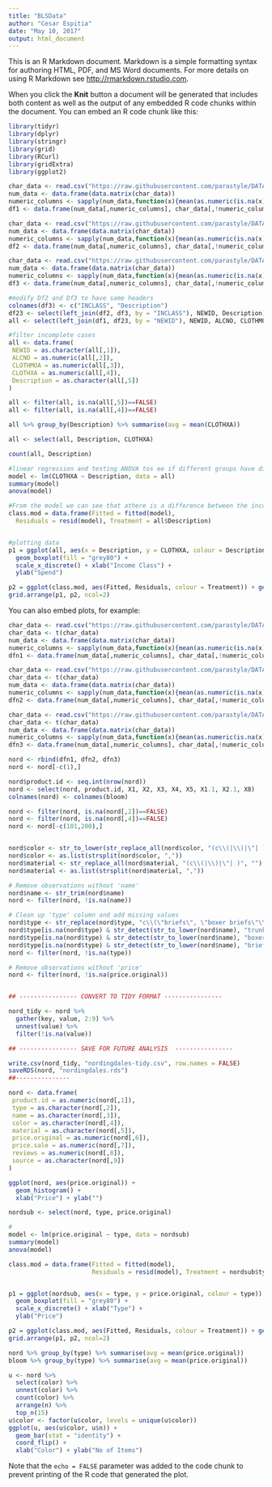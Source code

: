 ```yaml
---
title: "BLSData"
author: "Cesar Espitia"
date: "May 10, 2017"
output: html_document
---
```


This is an R Markdown document. Markdown is a simple formatting syntax for authoring HTML, PDF, and MS Word documents. For more details on using R Markdown see <http://rmarkdown.rstudio.com>.

When you click the **Knit** button a document will be generated that includes both content as well as the output of any embedded R code chunks within the document. You can embed an R code chunk like this:

```r
library(tidyr)
library(dplyr)
library(stringr)
library(grid)
library(RCurl)
library(gridExtra)
library(ggplot2)

char_data <- read.csv("https://raw.githubusercontent.com/parastyle/DATA-607---Final-Project-/master/Data/Consumer%20Survey%20(BLS)/Buying200.csv", stringsAsFactors = F,na.strings=c("NA", "NULL"))
num_data <- data.frame(data.matrix(char_data))
numeric_columns <- sapply(num_data,function(x){mean(as.numeric(is.na(x)))<0.5})
df1 <- data.frame(num_data[,numeric_columns], char_data[,!numeric_columns])

char_data <- read.csv("https://raw.githubusercontent.com/parastyle/DATA-607---Final-Project-/master/Data/Consumer%20Survey%20(BLS)/BuyingIncClass.csv", stringsAsFactors = F, na.strings=c("NA", "NULL"))
num_data <- data.frame(data.matrix(char_data))
numeric_columns <- sapply(num_data,function(x){mean(as.numeric(is.na(x)))<0.5})
df2 <- data.frame(num_data[,numeric_columns], char_data[,!numeric_columns])

char_data <- read.csv("https://raw.githubusercontent.com/parastyle/DATA-607---Final-Project-/master/Data/Consumer%20Survey%20(BLS)/classes.csv", stringsAsFactors = F, na.strings=c("NA", "NULL"))
num_data <- data.frame(data.matrix(char_data))
numeric_columns <- sapply(num_data,function(x){mean(as.numeric(is.na(x)))<0.5})
df3 <- data.frame(num_data[,numeric_columns], char_data[,!numeric_columns])

#modify Df2 and Df3 to have same headers
colnames(df3) <- c("INCLASS", "Description")
df23 <- select(left_join(df2, df3, by = "INCLASS"), NEWID, Description)
all <- select(left_join(df1, df23, by = "NEWID"), NEWID, ALCNO, CLOTHMOA, CLOTHXA, Description)

#filter incomplete cases
all <- data.frame(
 NEWID = as.character(all[,1]),
 ALCNO = as.numeric(all[,2]),
 CLOTHMOA = as.numeric(all[,3]),
 CLOTHXA = as.numeric(all[,4]),
 Description = as.character(all[,5])
)

all <- filter(all, is.na(all[,5])==FALSE)
all <- filter(all, is.na(all[,4])==FALSE)

all %>% group_by(Description) %>% summarise(avg = mean(CLOTHXA))

all <- select(all, Description, CLOTHXA)

count(all, Description)

#linear regression and testing ANOVA tos ee if different groups have different buying pattersn
model <- lm(CLOTHXA ~ Description, data = all)
summary(model)
anova(model)

#From the model we can see that athere is a difference between the income groups
class.mod = data.frame(Fitted = fitted(model),
  Residuals = resid(model), Treatment = all$Description)


#plotting data
p1 = ggplot(all, aes(x = Description, y = CLOTHXA, colour = Description)) +
  geom_boxplot(fill = "grey80") +
  scale_x_discrete() + xlab("Income Class") +
  ylab("Spend")

p2 = ggplot(class.mod, aes(Fitted, Residuals, colour = Treatment)) + geom_point()
grid.arrange(p1, p2, ncol=2)
```

You can also embed plots, for example:

```r
char_data <- read.csv("https://raw.githubusercontent.com/parastyle/DATA-607---Final-Project-/master/Data/nordstromResults1.csv", sep=";", stringsAsFactors = F,na.strings=c("NA", "NULL"))
char_data <- t(char_data)
num_data <- data.frame(data.matrix(char_data))
numeric_columns <- sapply(num_data,function(x){mean(as.numeric(is.na(x)))<0.5})
dfn1 <- data.frame(num_data[,numeric_columns], char_data[,!numeric_columns])

char_data <- read.csv("https://raw.githubusercontent.com/parastyle/DATA-607---Final-Project-/master/Data/nordstromResults2.csv", sep=";", stringsAsFactors = F,na.strings=c("NA", "NULL"))
char_data <- t(char_data)
num_data <- data.frame(data.matrix(char_data))
numeric_columns <- sapply(num_data,function(x){mean(as.numeric(is.na(x)))<0.5})
dfn2 <- data.frame(num_data[,numeric_columns], char_data[,!numeric_columns])

char_data <- read.csv("https://raw.githubusercontent.com/parastyle/DATA-607---Final-Project-/master/Data/nordstromResults3.csv", sep=";", stringsAsFactors = F,na.strings=c("NA", "NULL"))
char_data <- t(char_data)
num_data <- data.frame(data.matrix(char_data))
numeric_columns <- sapply(num_data,function(x){mean(as.numeric(is.na(x)))<0.5})
dfn3 <- data.frame(num_data[,numeric_columns], char_data[,!numeric_columns])

nord <- rbind(dfn1, dfn2, dfn3)
nord <- nord[-c(1),]

nord$product.id <- seq.int(nrow(nord))
nord <- select(nord, product.id, X1, X2, X3, X4, X5, X1.1, X2.1, X8)
colnames(nord) <- colnames(bloom)

nord <- filter(nord, is.na(nord[,2])==FALSE)
nord <- filter(nord, is.na(nord[,4])==FALSE)
nord <- nord[-c(101,200),]


nord$color <- str_to_lower(str_replace_all(nord$color, "(c\\(|\\)|\"| )", ""))
nord$color <- as.list(strsplit(nord$color, ","))
nord$material <- str_replace_all(nord$material, "(c\\(|\\)|\"| )", "")
nord$material <- as.list(strsplit(nord$material, ","))

# Remove observations without 'name'
nord$name <- str_trim(nord$name)
nord <- filter(nord, !is.na(name))

# Clean up 'type' column and add missing values
nord$type <- str_replace(nord$type, "c\\(\"briefs\", \"boxer briefs\"\\)", "boxer briefs")
nord$type[is.na(nord$type) & str_detect(str_to_lower(nord$name), "trunk")] <- "trunks"
nord$type[is.na(nord$type) & str_detect(str_to_lower(nord$name), "boxer brief")] <- "boxer briefs"
nord$type[is.na(nord$type) & str_detect(str_to_lower(nord$name), "brief")] <- "briefs"
nord <- filter(nord, !is.na(type))

# Remove observations without 'price'
nord <- filter(nord, !is.na(price.original))


## ---------------- CONVERT TO TIDY FORMAT ----------------

nord_tidy <- nord %>% 
  gather(key, value, 2:9) %>% 
  unnest(value) %>% 
  filter(!is.na(value))

## ---------------- SAVE FOR FUTURE ANALYSIS  ----------------

write.csv(nord_tidy, "nordingdales-tidy.csv", row.names = FALSE)
saveRDS(nord, "nordingdales.rds")
##---------------

nord <- data.frame(
 product.id = as.numeric(nord[,1]),
 type = as.character(nord[,2]),
 name = as.character(nord[,3]),
 color = as.character(nord[,4]),
 material = as.character(nord[,5]),
 price.original = as.numeric(nord[,6]),
 price.sale = as.numeric(nord[,7]),
 reviews = as.numeric(nord[,8]),
 source = as.character(nord[,9])
)

ggplot(nord, aes(price.original)) + 
  geom_histogram() + 
  xlab("Price") + ylab("")

nordsub <- select(nord, type, price.original)

#
model <- lm(price.original ~ type, data = nordsub)
summary(model)
anova(model)

class.mod = data.frame(Fitted = fitted(model),
                       Residuals = resid(model), Treatment = nordsub$type)


p1 = ggplot(nordsub, aes(x = type, y = price.original, colour = type)) +
  geom_boxplot(fill = "grey80") +
  scale_x_discrete() + xlab("Type") +
  ylab("Price")

p2 = ggplot(class.mod, aes(Fitted, Residuals, colour = Treatment)) + geom_point()
grid.arrange(p1, p2, ncol=2)

nord %>% group_by(type) %>% summarise(avg = mean(price.original))
bloom %>% group_by(type) %>% summarise(avg = mean(price.original))

u <- nord %>% 
  select(color) %>% 
  unnest(color) %>% 
  count(color) %>% 
  arrange(n) %>% 
  top_n(15)
u$color <- factor(u$color, levels = unique(u$color))
ggplot(u, aes(u$color, u$n)) + 
  geom_bar(stat = "identity") + 
  coord_flip() + 
  xlab("Color") + ylab("No of Items")
```

Note that the `echo = FALSE` parameter was added to the code chunk to prevent printing of the R code that generated the plot.

